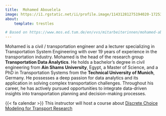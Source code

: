 ```yaml
---
title:  Mohamed Abouelela 
image: https://i1.rgstatic.net/ii/profile.image/11431281275194020-1725300583681_Q512/Mohamed-Abouelela-5.jpg
about:
    template: trestles

# Based on https://www.mos.ed.tum.de/en/vvs/mitarbeiterinnen/mohamed-abouelela/
---
```


Mohamed is a civil / transportation engineer and a lecturer specializing in Transportation System Engineering 
with over 19 years of experience in the transportation industry. Mohamed is the head of the research group 
**Transportation Data Analytics**. He holds a bachelor’s degree in civil engineering from **Ain Shams University**, Egypt, 
a Master of Science, and a PhD in Transportation Systems from the **Technical University of Munich**, Germany. 
He possesses a deep passion for data analytics and its application in solving complex transportation challenges. 
Throughout his career, he has actively pursued opportunities to integrate data-driven insights into transportation 
planning and decision-making processes.

<div class="alert alert-light">{{< fa calendar >}} This instructor will host a course about [Discrete Choice Modeling for Transport Research](/courses/course4.html)</div>